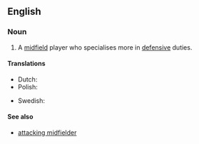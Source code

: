 ==English==

===Noun===
{{en-noun|head=[[defensive]] [[midfielder]]}}

# {{context|soccer}} A [[midfield]] player who specialises more in [[defensive]] duties.

====Translations====
{{trans-top| midfield player}}
* Dutch: {{t-|nl|verdedigende middenvelder|c}}
* Polish: {{t-|pl|defensywny pomocnik|m}}
{{trans-mid}}
* Swedish: {{t-|sv|defensiv mittfältare|c}}
{{trans-bottom}}

====See also====
*[[attacking midfielder]]